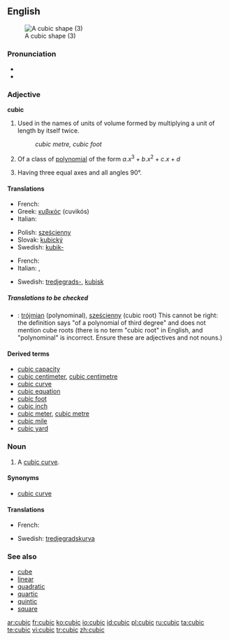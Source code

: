 ==English==
[[Image:Cubic.svg|thumb|A cubic shape (3)]]

===Pronunciation===
*{{IPA|/ˈkuː.bɪk/}}
*{{rhymes|uːbɪk}}

===Adjective===
'''cubic''' {{notcomp}}

# {{geometry}} Used in the names of units of volume formed by multiplying a unit of length by itself twice. <!--note: this is correct; although there are three factors, there are only two multiplications-->
#:''cubic metre, cubic foot''
# {{alggeom}} Of a class of [[polynomial]] of the form <math> a.x^3 + b.x^2 + c.x + d </math>
# {{crystallography}} Having three equal axes and all angles 90°.

====Translations====
{{trans-top|in the name of units of volume}}
* French: {{t+|fr|cube}}
* Greek: [[κυβικός]] (cuvikós)
* Italian: {{t+|it|cubo}}
{{trans-mid}}
* Polish: [[sześcienny]]
* Slovak: [[kubický]]
* Swedish: [[kubik-]]
{{trans-bottom}}

{{trans-top|of a polynomial of third degree}}
* French: {{t+|fr|cubique}}
* Italian: {{t+|it|cubico|m}}, {{t-|it|cubica|f}}
{{trans-mid}}
* Swedish: [[tredjegrads-]], [[kubisk]]
{{trans-bottom}}

=====Translations to be checked=====
{{checktrans}}
*{{ttbc|Polish}}: [[trójmian]] (polynominal), [[sześcienny]] (cubic root) This cannot be right: the definition says "of a polynomial of third degree" and does not mention cube roots (there is no term "cubic root" in English, and "polynominal" is incorrect. Ensure these are adjectives and not nouns.)

====Derived terms====
*[[cubic capacity]]
*[[cubic centimeter]], [[cubic centimetre]]
*[[cubic curve]]
*[[cubic equation]]
*[[cubic foot]]
*[[cubic inch]]
*[[cubic meter]], [[cubic metre]]
*[[cubic mile]]
*[[cubic yard]]

===Noun===
{{en-noun}}

# {{alggeom}} A [[cubic curve]].

====Synonyms====
*[[cubic curve]]

====Translations====
{{trans-top|cubic curve}}
* French: {{t+|fr|cubique|f}}
{{trans-mid}}
* Swedish: [[tredjegradskurva]] {{c}}
{{trans-bottom}}

===See also===
*[[cube]]
*[[linear]]
*[[quadratic]]
*[[quartic]]
*[[quintic]]
*[[square]]

[[ar:cubic]]
[[fr:cubic]]
[[ko:cubic]]
[[io:cubic]]
[[id:cubic]]
[[pl:cubic]]
[[ru:cubic]]
[[ta:cubic]]
[[te:cubic]]
[[vi:cubic]]
[[tr:cubic]]
[[zh:cubic]]